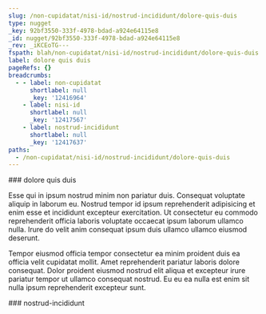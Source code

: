 ```yaml
---
slug: /non-cupidatat/nisi-id/nostrud-incididunt/dolore-quis-duis
type: nugget
_key: 92bf3550-333f-4978-bdad-a924e64115e8
_id: nugget/92bf3550-333f-4978-bdad-a924e64115e8
_rev: _iKCEoTG---
fspath: blah/non-cupidatat/nisi-id/nostrud-incididunt/dolore-quis-duis.md
label: dolore quis duis
pageRefs: {}
breadcrumbs:
  - - label: non-cupidatat
      shortlabel: null
      _key: '12416964'
    - label: nisi-id
      shortlabel: null
      _key: '12417567'
    - label: nostrud-incididunt
      shortlabel: null
      _key: '12417637'
paths:
  - /non-cupidatat/nisi-id/nostrud-incididunt/dolore-quis-duis
---
```


<NuggetArea>
<Nugget slug="/non-cupidatat/nisi-id/nostrud-incididunt/dolore-quis-duis" type="nugget" _key="92bf3550-333f-4978-bdad-a924e64115e8" _id="nugget/92bf3550-333f-4978-bdad-a924e64115e8" _rev="_iKCEoTG---" fspath="blah/non-cupidatat/nisi-id/nostrud-incididunt/dolore-quis-duis.md" label="dolore quis duis" paths="/non-cupidatat/nisi-id/nostrud-incididunt/dolore-quis-duis">
<NuggetBody>
### dolore quis duis

Esse qui in ipsum nostrud minim non pariatur duis. Consequat voluptate aliquip in laborum eu. Nostrud tempor id ipsum reprehenderit adipisicing et enim esse et incididunt excepteur exercitation. Ut consectetur eu commodo reprehenderit officia laboris voluptate occaecat ipsum laborum ullamco nulla. Irure do velit anim consequat ipsum duis ullamco ullamco eiusmod deserunt.

Tempor eiusmod officia tempor consectetur ea minim proident duis ea officia velit cupidatat mollit. Amet reprehenderit pariatur laboris dolore consequat. Dolor proident eiusmod nostrud elit aliqua et excepteur irure pariatur tempor ut ullamco consequat nostrud. Eu eu ea nulla est enim sit nulla ipsum reprehenderit excepteur sunt.

</NuggetBody>
<Breadcrumbs>
<Crumbs>
<Crumb _key="12416964" label="non-cupidatat" /><Crumb _key="12417567" label="nisi-id" /><Crumb _key="12417637" label="nostrud-incididunt" />
</Crumbs>
</Breadcrumbs>
</Nugget>

<NuggetsInbound>
</NuggetsInbound>
<NuggetsOutbound>
</NuggetsOutbound>
</NuggetArea>
<PassagesInbound>
<Passage direction="inbound" type="passage" _key="12417637" _id="passage/12417637" _rev="_iKCEoTC--_" label="nostrud-incididunt" passage="nostrud-incididunt" fspath="blah/non-cupidatat/nisi-id/nostrud-incididunt" paths="/non-cupidatat/nisi-id/nostrud-incididunt" slug="/non-cupidatat/nisi-id/nostrud-incididunt">
<NuggetBody>
### nostrud-incididunt

</NuggetBody>
<Breadcrumbs>
<Crumbs>
<Crumb _key="12416964" label="non-cupidatat" /><Crumb _key="12417567" label="nisi-id" />
</Crumbs>
</Breadcrumbs>
</Passage>

</PassagesInbound>
<PassagesOutbound>
</PassagesOutbound>